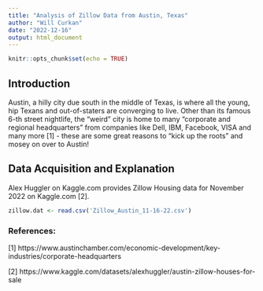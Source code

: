 ```yaml
---
title: "Analysis of Zillow Data from Austin, Texas"
author: "Will Curkan"
date: "2022-12-16"
output: html_document
---
```


```r
knitr::opts_chunk$set(echo = TRUE)
```

## Introduction

Austin, a hilly city due south in the middle of Texas, is where all the young, hip Texans and out-of-staters are converging to live. Other than its famous 6-th street nightlife, the "weird" city is home to many "corporate and regional headquarters" from companies like Dell, IBM, Facebook, VISA and many more [1] - these are some great reasons to "kick up the roots" and mosey on over to Austin! 

## Data Acquisition and Explanation

Alex Huggler on Kaggle.com provides Zillow Housing data for November 2022 on Kaggle.com [2]. 

```r
zillow.dat <- read.csv('Zillow_Austin_11-16-22.csv')
```



### References:

[1] https://www.austinchamber.com/economic-development/key-industries/corporate-headquarters

[2] https://www.kaggle.com/datasets/alexhuggler/austin-zillow-houses-for-sale